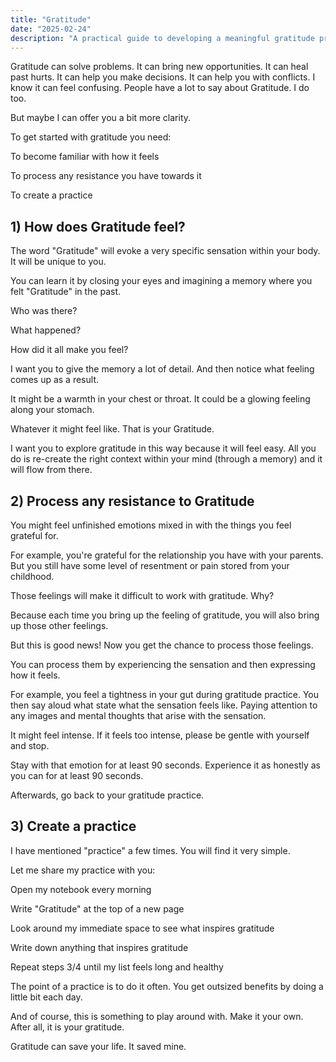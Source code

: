 ```yaml
---
title: "Gratitude"
date: "2025-02-24"
description: "A practical guide to developing a meaningful gratitude practice"
---
```


Gratitude can solve problems. It can bring new opportunities. It can heal past hurts. It can help you make decisions. It can help you with conflicts. 
I know it can feel confusing. People have a lot to say about Gratitude. I do too.

But maybe I can offer you a bit more clarity.

To get started with gratitude you need:

To become familiar with how it feels

To process any resistance you have towards it

To create a practice

## 1) How does Gratitude feel?
The word "Gratitude" will evoke a very specific sensation within your body. It will be unique to you.

You can learn it by closing your eyes and imagining a memory where you felt "Gratitude" in the past. 

Who was there? 

What happened? 

How did it all make you feel?

I want you to give the memory a lot of detail. And then notice what feeling comes up as a result.

It might be a warmth in your chest or throat. It could be a glowing feeling along your stomach. 

Whatever it might feel like. That is your Gratitude. 

I want you to explore gratitude in this way because it will feel easy. All you do is re-create the right context within your mind (through a memory) and it will flow from there.

## 2) Process any resistance to Gratitude
You might feel unfinished emotions mixed in with the things you feel grateful for.

For example, you're grateful for the relationship you have with your parents. But you still have some level of resentment or pain stored from your childhood.

Those feelings will make it difficult to work with gratitude. Why?

Because each time you bring up the feeling of gratitude, you will also bring up those other feelings.

But this is good news! Now you get the chance to process those feelings.

You can process them by experiencing the sensation and then expressing how it feels. 

For example, you feel a tightness in your gut during gratitude practice. You then say aloud what state what the sensation feels like. Paying attention to any images and mental thoughts that arise with the sensation.

It might feel intense. If it feels too intense, please be gentle with yourself and stop.

Stay with that emotion for at least 90 seconds. Experience it as honestly as you can for at least 90 seconds. 

Afterwards, go back to your gratitude practice.

## 3) Create a practice
I have mentioned "practice" a few times. You will find it very simple.

Let me share my practice with you:

Open my notebook every morning

Write "Gratitude" at the top of a new page

Look around my immediate space to see what inspires gratitude

Write down anything that inspires gratitude

Repeat steps 3/4 until my list feels long and healthy

The point of a practice is to do it often. You get outsized benefits by doing a little bit each day.

And of course, this is something to play around with. Make it your own. After all, it is your gratitude.

Gratitude can save your life.
It saved mine.
